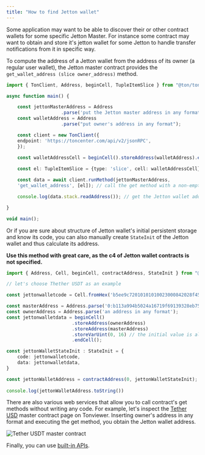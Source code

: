 ```yaml
---
title: "How to find Jetton wallet"
---
```

Some application may want to be able to discover their or other contract wallets for some specific Jetton Master. 
For instance some contract may want to obtain and store it's jetton wallet for some Jetton to handle transfer notifications from it in specific way.

To compute the address of a Jetton wallet from the address of its owner (a regular user wallet),
the Jetton master contract provides the `get_wallet_address (slice owner_address)` method.

```typescript
import { TonClient, Address, beginCell, TupleItemSlice } from "@ton/ton";

async function main() {

    const jettonMasterAddress = Address
                    .parse('put the Jetton master address in any format');
    const walletAddress = Address
                    .parse("put owner's address in any format");

    const client = new TonClient({
    endpoint: 'https://toncenter.com/api/v2/jsonRPC',
    });

    const walletAddressCell = beginCell().storeAddress(walletAddress).endCell();
    
    const el: TupleItemSlice = {type: 'slice', cell: walletAddressCell}; // forming the required type for the stack

    const data = await client.runMethod(jettonMasterAddress,
    'get_wallet_address', [el]); // call the get method with a non-empty stack

    console.log(data.stack.readAddress()); // get the Jetton wallet address

} 

void main();
```

Or if you are sure about structure of Jetton wallet's initial persistent storage and know its code, you 
can also manually create `StateInit` of the Jetton wallet and thus calculate its address.

**Use this method with great care, as the c4 of Jetton wallet contracts is not specified.**

```typescript
import { Address, Cell, beginCell, contractAddress, StateInit } from "@ton/core";

// let's choose Thether USDT as an example

const jettonwalletcode = Cell.fromHex('b5ee9c72010101010023000842028f452d7a4dfd74066b682365177259ed05734435be76b5fd4bd5d8af2b7c3d68');

const masterAddress = Address.parse('0:b113a994b5024a16719f69139328eb759596c38a25f59028b146fecdc3621dfe');
const ownerAddress = Address.parse('an address in any format');
const jettonwalletdata = beginCell()
                        .storeAddress(ownerAddress)
                        .storeAddress(masterAddress)
                        .storeVarUint(0, 16) // the initial value is always zero
                        .endCell();

const jettonWalletStateInit : StateInit = {
    code: jettonwalletcode,
    data: jettonwalletdata,
}

const jettonWalletAddress = contractAddress(0, jettonWalletStateInit); // 0 for Basechain
 
console.log(jettonWalletAddress.toString())
```

There are also various web services that allow you to call contract's get methods without writing any code.
For example, let's inspect the [Tether USD](https://tonviewer.com/EQCxE6mUtQJKFnGfaROTKOt1lZbDiiX1kCixRv7Nw2Id_sDs?section=method) master
contract page on Tonviewer. Inserting owner's address in any format and executing the get method, you obtain the Jetton wallet address.

![Tether USDT master contract](/resources/images/tether-usdt-jetton-master.png)

Finally, you can use [built-in APIs](/ecosystem/rpc/toncenter).
